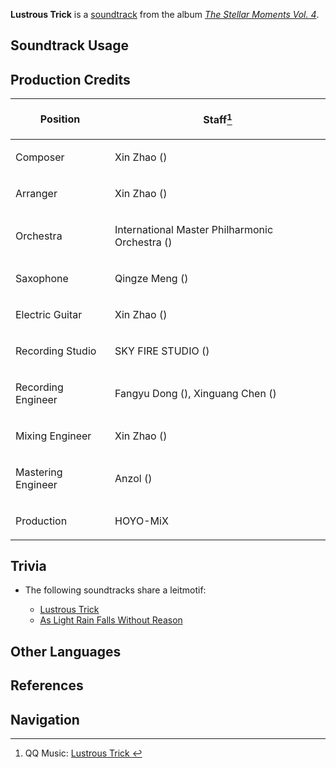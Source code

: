 {{Soundtrack Infobox
|image          = The Stellar Moments Vol. 4.png
|album          = The Stellar Moments Vol. 4
|disc           = 
|number         = 17
|featured       =
|featured2      =
|featured3      =
|featured_disc  =
|featured_disc2 =
|featured_disc3 =
|youtube_id     = -rnNqFWjwUA
|spotify_id     = 1S96TS725xQTaChC9ELfBF
|previous       = Illusory Truth
|next           = Chasing the Wind
}}
'''Lustrous Trick''' is a [[soundtrack]] from the album ''[[The Stellar Moments Vol. 4]]''.

==Soundtrack Usage==
{{Soundtrack Usage
|quest     = 
|location  = 
|domain    = 
|eventgameplay = Iridescent Arataki Rockin' for Life Tour de Force of Awesomeness/Xtreme Carnival Ensemble;;Starlit Letter//post-matching [[Lyney]]'s voice-over
|mediaoriginal=Character Demo;;Lyney
}}

<!--
==Other Arrangements==
{{Files by Category Gallery|Media Using an Unreleased Arrangement of {{subst:#titleparts:{{subst:PAGENAME}}}} Soundtrack}}
-->
==Production Credits==
{| class="wikitable"
! Position
! Staff<ref>QQ Music: [https://y.qq.com/n/ryqq/songDetail/0002aIbm2s4bkY Lustrous Trick {{zh|幻光漫戏}}]</ref>
|-
! Composer
| Xin Zhao ({{zh|赵鑫}})
|-
! Arranger
| Xin Zhao ({{zh|赵鑫}})
|-
! Orchestra
| International Master Philharmonic Orchestra ({{zh|国际首席爱乐乐团}})
|-
! Saxophone
| Qingze Meng ({{zh|孟庆泽}})
|-
! Electric Guitar
| Xin Zhao ({{zh|赵鑫}})
|-
! Recording Studio
| SKY FIRE STUDIO ({{zh|九紫天诚录音棚}})
|-
! Recording Engineer
| Fangyu Dong ({{zh|董方昱}}), Xinguang Chen ({{zh|陈鑫光}})
|-
! Mixing Engineer
| Xin Zhao ({{zh|赵鑫}})
|-
! Mastering Engineer
| Anzol ({{zh|鸦雀有声}})
|-
! Production
| HOYO-MiX
|}

==Trivia==
* <section begin="LyneyLeitmotif" />The following soundtracks share a leitmotif:
** [[Lustrous Trick]]
** [[As Light Rain Falls Without Reason (Soundtrack)|As Light Rain Falls Without Reason]]<section end="LyneyLeitmotif" />

==Other Languages==
{{Other Languages
|en       = Lustrous Trick
|zhs      = 幻光漫戏
|zhs_rm   = Huànguāng Mànxì
|zht      = 幻光漫戲
|zht_rm   = Huànguāng Mànxì
|zh_tl    = 
|ja       = 幻光のトリック
|ja_rm    = Genkou no Torikku{{Assumed}}
|ja_tl    = Trick of the Mirage
|ko       = Lustrous Trick<ref name="iridescent 2024>Event: [[Iridescent Arataki Rockin' for Life Tour de Force of Awesomeness]], [[Iridescent Arataki Rockin' for Life Tour de Force of Awesomeness/Xtreme Carnival Ensemble|Xtreme Carnival Ensemble]]</ref>
|es       = Truco refulgente<ref name="iridescent 2024 />
|fr       = Astuce brillante<ref name="iridescent 2024 />
|ru       = Великолепный фокус<ref name="iridescent 2024 />
|ru_rm    = Velikolepnyy fokus
|th       = กลแสงมายา<ref name="iridescent 2024 />
|vi       = Ảo Thuật Huyền Ảo<ref name="iridescent 2024 />
|de       = Lustrous Trick<ref name="iridescent 2024 />
|id       = Lustrous Trick<ref name="iridescent 2024 />
|pt       = Truque Lustroso<ref name="iridescent 2024 />
|tr       = Lustrous Trick<ref name="iridescent 2024 />
}}

==References==
{{Reflist}}

==Navigation==
{{Soundtrack Navbox|The Stellar Moments}}